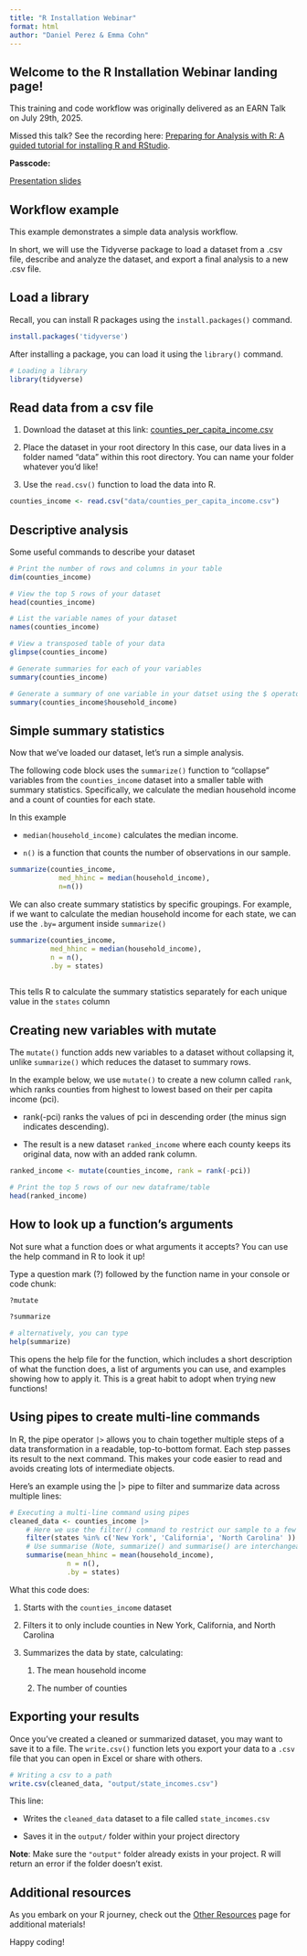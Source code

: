 ```yaml
---
title: "R Installation Webinar"
format: html
author: "Daniel Perez & Emma Cohn"
---
```


## Welcome to the R Installation Webinar landing page!

This training and code workflow was originally delivered as an EARN Talk on July 29th, 2025.

Missed this talk? See the recording here: [Preparing for Analysis with R: A guided tutorial for installing R and RStudio](https://us06web.zoom.us/rec/share/NfQbs0nb4BWsxZQw8NoKzJV3fhowtRXxKwc_UqjYFYgCRkgmywnCw4uw9lESnBL7.Xk7du8aT4P-K7YLB).

**Passcode:**

[Presentation slides](https://github.com/Economic/earn_code_library/blob/main/supp_files/R_prep_webinar_slides.pdf)

## Workflow example

This example demonstrates a simple data analysis workflow.

In short, we will use the Tidyverse package to load a dataset from a .csv file, describe and analyze the dataset, and export a final analysis to a new .csv file.

## Load a library

Recall, you can install R packages using the `install.packages()` command.

```r
install.packages('tidyverse')
```

After installing a package, you can load it using the `library()` command.

```r
# Loading a library 
library(tidyverse)
```

## Read data from a csv file

1.  Download the dataset at this link: [counties_per_capita_income.csv](https://github.com/Economic/earn_code_library/blob/main/data/counties_per_capita_income.csv)

2.  Place the dataset in your root directory In this case, our data lives in a folder named "data" within this root directory. You can name your folder whatever you'd like!

3.  Use the `read.csv()` function to load the data into R.

```r
counties_income <- read.csv("data/counties_per_capita_income.csv")
```

## Descriptive analysis

Some useful commands to describe your dataset

```r
# Print the number of rows and columns in your table 
dim(counties_income)

# View the top 5 rows of your dataset
head(counties_income)

# List the variable names of your dataset
names(counties_income)

# View a transposed table of your data
glimpse(counties_income)

# Generate summaries for each of your variables
summary(counties_income)

# Generate a summary of one variable in your datset using the $ operator
summary(counties_income$household_income)

```

## Simple summary statistics

Now that we've loaded our dataset, let's run a simple analysis.

The following code block uses the `summarize()` function to "collapse" variables from the `counties_income` dataset into a smaller table with summary statistics. Specifically, we calculate the median household income and a count of counties for each state.

In this example

-   `median(household_income)` calculates the median income.

-   `n()` is a function that counts the number of observations in our sample.

```r

summarize(counties_income,
            med_hhinc = median(household_income),
            n=n())

```

We can also create summary statistics by specific groupings. For example, if we want to calculate the median household income for each state, we can use the `.by=` argument inside `summarize()`

```r

summarize(counties_income, 
          med_hhinc = median(household_income), 
          n = n(), 
          .by = states)
  
```

This tells R to calculate the summary statistics separately for each unique value in the `states` column

## Creating new variables with mutate

The `mutate()` function adds new variables to a dataset without collapsing it, unlike `summarize()` which reduces the dataset to summary rows.

In the example below, we use `mutate()` to create a new column called `rank`, which ranks counties from highest to lowest based on their per capita income (pci).

-   rank(-pci) ranks the values of pci in descending order (the minus sign indicates descending).

-   The result is a new dataset `ranked_income` where each county keeps its original data, now with an added rank column.

```r

ranked_income <- mutate(counties_income, rank = rank(-pci))

# Print the top 5 rows of our new dataframe/table
head(ranked_income)

```

## How to look up a function's arguments

Not sure what a function does or what arguments it accepts? You can use the help command in R to look it up!

Type a question mark (?) followed by the function name in your console or code chunk:

```r

?mutate

?summarize

# alternatively, you can type
help(summarize)

```

This opens the help file for the function, which includes a short description of what the function does, a list of arguments you can use, and examples showing how to apply it. This is a great habit to adopt when trying new functions!

## Using pipes to create multi-line commands

In R, the pipe operator `|>` allows you to chain together multiple steps of a data transformation in a readable, top-to-bottom format. Each step passes its result to the next command. This makes your code easier to read and avoids creating lots of intermediate objects.

Here's an example using the \|\> pipe to filter and summarize data across multiple lines:

```r

# Executing a multi-line command using pipes 
cleaned_data <- counties_income |>
    # Here we use the filter() command to restrict our sample to a few states
    filter(states %in% c('New York', 'California', 'North Carolina' )) |>
    # Use summarise (Note, summarize() and summarise() are interchangeable. British spelling fans, rejoice!)
    summarise(mean_hhinc = mean(household_income), 
              n = n(), 
              .by = states)

```

What this code does:

1.  Starts with the `counties_income` dataset

2.  Filters it to only include counties in New York, California, and North Carolina

3.  Summarizes the data by state, calculating:

    1.  The mean household income

    2.  The number of counties

## Exporting your results

Once you've created a cleaned or summarized dataset, you may want to save it to a file. The `write.csv()` function lets you export your data to a `.csv` file that you can open in Excel or share with others.

```r

# Writing a csv to a path
write.csv(cleaned_data, "output/state_incomes.csv")
```

This line:

-   Writes the `cleaned_data` dataset to a file called `state_incomes.csv`

-   Saves it in the `output/` folder within your project directory

**Note**: Make sure the `"output"` folder already exists in your project. R will return an error if the folder doesn’t exist.

## Additional resources

As you embark on your R journey, check out the [Other Resources](resources.qmd) page for additional materials!

Happy coding!